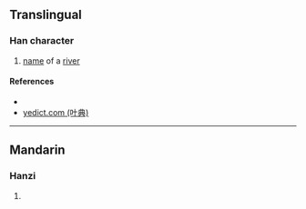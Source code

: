 {{character info/new}}
==Translingual==

===Han character===
{{Han char|rn=85|rad=水|as=12|sn=15|four=|canj=EMWD,XEMWD|ids=⿰氵粟}}

# [[name]] of a [[river]]

====References====
* {{Han ref|kx=0649.250|dkj=18256|hdz=31738.030|uh=6F65|ud=28517}}
* [http://yedict.com/htm/6F/6F65.htm yedict.com (叶典)]

----

==Mandarin==

===Hanzi===
{{cmn-hanzi|pin=[[sù]] ([[su4]])|wg=su<sup>4</sup>}}

# {{defn|lang=cmn|sort=水12}}